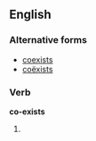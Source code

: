 ==English==

===Alternative forms===
* [[coexists]] {{qualifier|US}}
* [[coëxists]]

===Verb===
'''co-exists'''

# {{third-person singular of|[[co-exist]]}}